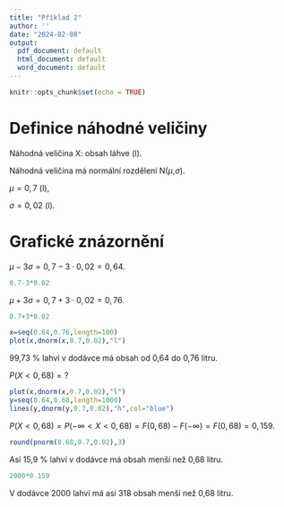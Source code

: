 ---
title: "Příklad 2"
author: ''
date: "2024-02-08"
output:
  pdf_document: default
  html_document: default
  word_document: default
---

```{r setup, include=FALSE}
knitr::opts_chunk$set(echo = TRUE)
```

# Definice náhodné veličiny

Náhodná veličina X: obsah láhve (l).

Náhodná veličina má normální rozdělení N($\mu$,$\sigma$).

$\mu=0,7$ (l),

$\sigma=0,02$ (l).

# Grafické znázornění

$\mu-3\sigma=0,7-3\cdot 0,02=0,64$.

```{r}
0.7-3*0.02
```
$\mu+3\sigma=0,7+3\cdot 0,02=0,76$.

```{r}
0.7+3*0.02
```
```{r out.width='75%'}
x=seq(0.64,0.76,length=100)
plot(x,dnorm(x,0.7,0.02),"l")
```

99,73 % lahví v dodávce má obsah od 0,64 do 0,76 litru.

$P(X<0,68)=?$

```{r out.width='70%'}
plot(x,dnorm(x,0.7,0.02),"l")
y=seq(0.64,0.68,length=1000)
lines(y,dnorm(y,0.7,0.02),"h",col="blue")
```

$P(X<0,68)=P(-\infty<X<0,68)=F(0,68)-F(-\infty)=F(0,68)=0,159$.

```{r}
round(pnorm(0.68,0.7,0.02),3)
```

Asi 15,9 % lahví v dodávce má obsah menší než 0,68 litru.


```{r}
2000*0.159
```

V dodávce 2000 lahví má asi 318 obsah menší než 0,68 litru.


